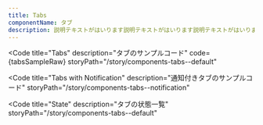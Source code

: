 ```yaml
---
title: Tabs
componentName: タブ
description: 説明テキストがはいります説明テキストがはいります説明テキストがはいります説明テキストがはいります説明テキストがはいります説明テキストがはいります説明テキストがはいります説明テキストがはいります
---
```



<Code
  title="Tabs"
  description="タブのサンプルコード"
  code={tabsSampleRaw}
  storyPath="/story/components-tabs--default"
>
  <TabsSample client:load />
</Code>

<Code
  title="Tabs with Notification"
  description="通知付きタブのサンプルコード"
  storyPath="/story/components-tabs--notification"
>
  <TabsNotificationSample client:load />
</Code>

<Code
  title="State"
  description="タブの状態一覧"
  storyPath="/story/components-tabs--default"
>
  <StateSample client:load />
</Code>
